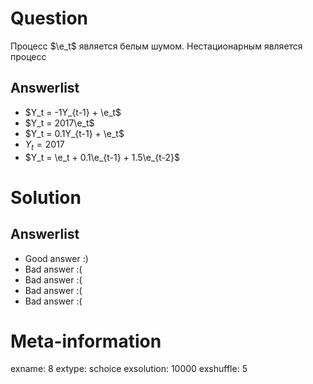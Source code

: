 Question
========
Процесс $\e_t$ является белым шумом. Нестационарным является процесс


Answerlist
----------
*  $Y_t = -1Y_{t-1} + \e_t$
*  $Y_t = 2017\e_t$
*  $Y_t = 0.1Y_{t-1} + \e_t$
*  $Y_t = 2017$
*  $Y_t = \e_t + 0.1\e_{t-1} + 1.5\e_{t-2}$

Solution
========

Answerlist
----------
*  Good answer :)
*  Bad answer :(
*  Bad answer :(
*  Bad answer :(
*  Bad answer :(

Meta-information
================
exname: 8
extype: schoice
exsolution: 10000
exshuffle: 5
